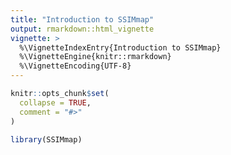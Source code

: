 ```yaml
---
title: "Introduction to SSIMmap"
output: rmarkdown::html_vignette
vignette: >
  %\VignetteIndexEntry{Introduction to SSIMmap}
  %\VignetteEngine{knitr::rmarkdown}
  %\VignetteEncoding{UTF-8}
---
```


```r
knitr::opts_chunk$set(
  collapse = TRUE,
  comment = "#>"
)
```

```r
library(SSIMmap)
```
